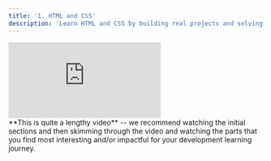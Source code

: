 ```yaml
---
title: '1. HTML and CSS'
description: 'Learn HTML and CSS by building real projects and solving coding challenges.'
---
```


<iframe
  className="w-full aspect-video rounded-lg"
  src="https://www.youtube.com/embed/a_iQb1lnAEQ"
  title="ZBD Dev - HTML & CSS"
  frameBorder="0"
  allow="accelerometer; fullscreen; autoplay; clipboard-write; encrypted-media; gyroscope; picture-in-picture"
  allowfullscreen
></iframe>

<br />
<Tip>**This is quite a lengthy video** -- we recommend watching the initial sections and then skimming through the video and watching the parts that you find most interesting and/or impactful for your development learning journey.</Tip>